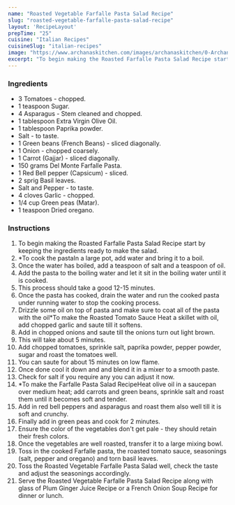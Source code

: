 ---
name: "Roasted Vegetable Farfalle Pasta Salad Recipe"
slug: "roasted-vegetable-farfalle-pasta-salad-recipe"
layout: 'RecipeLayout'
prepTime: "25"
cuisine: "Italian Recipes"
cuisineSlug: "italian-recipes"
image: "https://www.archanaskitchen.com/images/archanaskitchen/0-Archanas-Kitchen-Recipes/2018/May-31/Roasted_Vegetable_Farfalle_Pasta_Salad_Recipe_-1_1.jpg"
excerpt: "To begin making the Roasted Farfalle Pasta Salad Recipe start by keeping the ingredients ready to make the salad"
---

### Ingredients

- 3 Tomatoes - chopped.
- 1 teaspoon Sugar.
- 4 Asparagus - Stem cleaned and chopped.
- 1 tablespoon Extra Virgin Olive Oil.
- 1 tablespoon Paprika powder.
- Salt - to taste.
- 1 Green beans (French Beans) - sliced diagonally.
- 1 Onion - chopped coarsely.
- 1 Carrot (Gajjar) - sliced diagonally.
- 150 grams Del Monte Farfalle Pasta.
- 1 Red Bell pepper (Capsicum) - sliced.
- 2 sprig Basil leaves.
- Salt and Pepper - to taste.
- 4 cloves Garlic - chopped.
- 1/4 cup Green peas (Matar).
- 1 teaspoon Dried oregano.

### Instructions

1. To begin making the Roasted Farfalle Pasta Salad Recipe start by keeping the ingredients ready to make the salad.
1. *To cook the pastaIn a large pot, add water and bring it to a boil.
1. Once the water has boiled, add a teaspoon of salt and a teaspoon of oil.
1. Add the pasta to the boiling water and let it sit in the boiling water until it is cooked.
1. This process should take a good 12-15 minutes.
1. Once the pasta has cooked, drain the water and run the cooked pasta under running water to stop the cooking process.
1. Drizzle some oil on top of pasta and make sure to coat all of the pasta with the oil*To make the Roasted Tomato Sauce Heat a skillet with oil, add chopped garlic and saute till it softens.
1. Add in chopped onions and saute till the onions turn out light brown.
1. This will take about 5 minutes.
1. Add chopped tomatoes, sprinkle salt, paprika powder, pepper powder, sugar and roast the tomatoes well.
1. You can saute for about 15 minutes on low flame.
1. Once done cool it down and and blend it in a mixer to a smooth paste.
1. Check for salt if you require any you can adjust it now.
1. *To make the Farfalle Pasta Salad RecipeHeat olive oil in a saucepan over medium heat; add carrots and green beans, sprinkle salt and roast them until it becomes soft and tender.
1. Add in red bell peppers and asparagus and roast them also well till it is soft and crunchy.
1. Finally add in green peas and cook for 2 minutes.
1. Ensure the color of the vegetables don't get pale - they should retain their fresh colors.
1. Once the vegetables are well roasted, transfer it to a large mixing bowl.
1. Toss in the cooked Farfalle pasta, the roasted tomato sauce, seasonings (salt, pepper and oregano) and torn basil leaves.
1. Toss the Roasted Vegetable Farfalle Pasta Salad well, check the taste and adjust the seasonings accordingly.
1. Serve the Roasted Vegetable Farfalle Pasta Salad Recipe along with glass of Plum Ginger Juice Recipe or a French Onion Soup Recipe for dinner or lunch.
